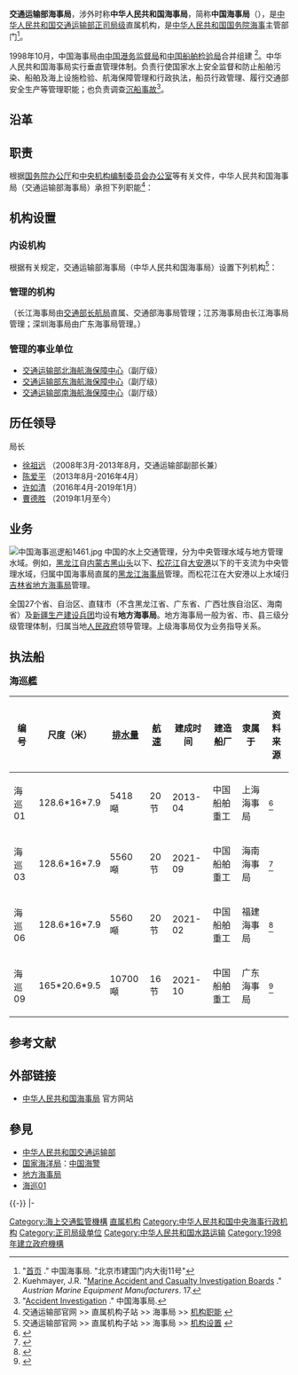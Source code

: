 {{Pathnav|中华人民共和国国务院|中华人民共和国交通运输部}}
{{Infobox PRCG
|机构名称 = 交通运输部海事局
|对国外称 = 中华人民共和国海事局
|标志1 = Maritime Safety Administration (MSA) of the P.R.China badge.svg
|标志1说明 = 中华人民共和国海事局标识
|标志1宽度 =190px
|标志2 = Flag of the Maritime Safety Administration of the People's Republic of China.png
|标志2说明 = 中华人民共和国海事局旗帜
|标志2宽度 =190px
|上级机构 = [[中华人民共和国交通运输部|中华人民共和国交通运输部]]
|机构类型 = 交通运输部直属机构
|行政级别 = 正司局级
|本级纪检 = 中共交通运输部党组驻部海事局纪检组
|授权法源 =
|场所1 = 交通运输部办公楼
|地址1 = [[北京市|北京市]][[东城区_(北京市)|东城区]]建国门内大街11号
|邮编1 = 100736
|电话1 = {{tel|86|10|65292452}}（交通运输部海事局办公室）
|场所2 = 交通运输部机关基本建设办公室大楼
|地址2 = 北京市[[朝阳区|朝阳区]][[安华西里|安华西里]]18号院
|邮编2 = 100011
|职位1 = 局长
|人员1 = [[李国平|李国平]]
|衔级1 = [[中华人民共和国海事职务等级标识|海事总监]]
|职位2 = 副局长<br>（正局级）
|人员2 = [[李宏印|李宏印]] {{Small|海事一级副总监}}<br>[[杨新宅|杨新宅]] {{Small|海事一级副总监}}<br>[[徐春|徐春]] {{Small|海事一级副总监}}<br>[[寿涛|寿涛]] {{Small|海事一级副总监}}
|职位3 = 纪检组长<br>（正局级）
|人员3 = [[刘晴|刘晴]]
|衔级3 = 海事一级副总监
|职位4 = 党组成员
|人员4 = [[孙有恒|孙有恒]]（正局级） {{Small|海事一级副总监}}<br>[[曹德胜|曹德胜]]（正局级） {{Small|海事总监}}<br>[[王泽龙|王泽龙]]（正局级） {{Small|海事一级副总监}}<br>[[曾晖|曾晖]] {{Small|海事二级副总监}}
|官网 = {{URL|www.msa.gov.cn}}
|被接替者 = [[中国港务监督局|中国港务监督局]]<br>[[中国船舶检验局|中国船舶检验局]]
|image1=中华人民共和国交通运输部.jpg
|caption1=海事局的联系地址为交通运输部所在地
}}
{{中华人民共和国交通|collapsed=1}}
'''交通运输部海事局'''，涉外时称'''中华人民共和国海事局'''，简称'''中国海事局'''（{{lang-en|China MSA}}），是[[中华人民共和国交通运输部|中华人民共和国交通运输部]][[厅局级正职|正司局级]]直属机构，是[[中华人民共和国国务院|中华人民共和国国务院]][[海事|海事]]主管部门<ref>"[http://www.msa.gov.cn/ 首页] {{Wayback|url=http://www.msa.gov.cn/ |date=20080228215025 }}." 中国海事局. "北京市建国门内大街11号"</ref>。

1998年10月，中国海事局由[[中国港务监督局|中国港务监督局]]和[[中国船舶检验局|中国船舶检验局]]合并组建<!--(Register of
Shipping of the People's Republic of China, Bureau of Harbour 
Super intendency of the People’s Republic of China or Maritime Safety Administration of
the Ministry of Communications)--><ref>Kuehmayer, J.R. "[http://www.amem.at/pdf/AMEM_Marine_Accidents.pdf Marine Accident and Casualty Investigation Boards] {{Wayback|url=http://www.amem.at/pdf/AMEM_Marine_Accidents.pdf |date=20190115141316 }}." ''Austrian Marine Equipment Manufacturers''. 17.</ref>。中华人民共和国海事局实行垂直管理体制。负责行使国家水上安全监督和防止船舶污染、船舶及海上设施检验、航海保障管理和行政执法，船员行政管理、履行交通部安全生产等管理职能；也负责调查[[海难|沉船事故]]<ref>"[http://en.msa.gov.cn/msa/features/root/1255482092084 Accident Investigation] {{Wayback|url=http://en.msa.gov.cn/msa/features/root/1255482092084 |date=20190609060353 }}." 中国海事局.</ref>。

== 沿革 ==
== 职责 ==
根据[[中华人民共和国国务院办公厅|国务院办公厅]]和[[中央机构编制委员会办公室|中央机构编制委员会办公室]]等有关文件，中华人民共和国海事局（交通运输部海事局）承担下列职能<ref>交通运输部官网 >> 直属机构子站 >> 海事局 >> [http://www.moc.gov.cn/zizhan/zhishuJG/haishiju/jigouzhineng/ 机构职能] {{Wayback|url=http://www.moc.gov.cn/zizhan/zhishuJG/haishiju/jigouzhineng/ |date=20120514030800 }}</ref>：
{{columns-list|2|
# 拟订和组织实施国家水上交通安全监督管理、船舶及相关水上设施检验和登记、防治船舶污染和航海保障的方针、政策、法规和技术规范、标准。
# 统一管理水上交通安全和防治船舶污染。监督管理船舶所有人安全生产条件和水运企业安全管理体系；调查、处理水上交通事故、船舶污染事故及水上交通违法案件；指导船舶污染损害赔偿工作。
# 负责船舶、海上设施检验行业管理以及船舶适航和船舶技术管理；管理船舶及海上设施法定检验、发证工作；审定船舶检验机构和验船师资质、负责对外国验船组织在华设立代表机构进行监督管理；负责中国籍船舶登记、发证、检查和进出港（境）签证；负责外国籍船舶入出境及在中国港口、水域的监督管理；负责船舶保安和防抗海盗管理工作；负责船舶载运危险货物及其他货物的安全监督。
# 负责船员、引航员、磁罗经校正员适任资格培训、考试、发证管理。审核和监督管理船员、引航员、磁罗经校正员培训机构资质及其质量体系；负责海员证件的管理工作。
# 管理通航秩序、通航环境。负责禁航区、航道（路）、交通管制区、锚地和安全作业区等水域的划定；负责禁航区、航道（路）、交通管制区、锚地和安全作业区等水域的监督管理，维护水上交通秩序；核定船舶靠泊安全条件；核准与通航安全有关的岸线使用和水上水下施工、作业；管理沉船沉物打捞和碍航物清除；管理和发布全国航行警（通）告，办理国际航行警告系统中国国家协调人的工作；审批外国籍船舶临时进入我国非开放水域；办理港口对外开放的有关审批工作和中国便利运输委员会的日常工作。
# 负责航海保障工作。管理沿海航标、无线电导航和水上安全通信；管理海区港口航道测绘并组织编印相关航海图书资料；归口管理交通行业测绘工作；承担水上搜寻救助组织、协调和指导的有关工作。
# 组织实施国际海事条约；履行“船旗国”、“港口国”及“沿岸国”监督管理义务，依法维护国家主权；负责有关海事业务国际组织事务和有关国际合作、交流事宜。
# 组织编制全国海事系统中长期发展规划和有关计划；管理所属单位基本建设、财务、教育、科技、人事、劳动工资、精神文明建设工作；负责船舶港务费、船舶吨税、船舶油污损害赔偿基金等有关管理工作；受部委托，承担港口建设费征收的管理和指导工作；负责全国海事系统统计和行风建设工作。
# 承办交通运输部交办的其他事项。
}}

== 机构设置 ==
=== 内设机构 ===
根据有关规定，交通运输部海事局（中华人民共和国海事局）设置下列机构<ref>交通运输部官网 >> 直属机构子站 >> 海事局 >> [http://www.moc.gov.cn/zizhan/zhishuJG/haishiju/jigoushezhi/ 机构设置] {{Wayback|url=http://www.moc.gov.cn/zizhan/zhishuJG/haishiju/jigoushezhi/ |date=20150918013456 }}</ref>：
{{columns-list|2|
* 办公室
* 政策法规处
* 计划装备处
* 财务会计处
* 人事教育处（公务员管理处）
* 通航管理处
* 船舶监督处（中国便利运输委员会办公室）
* 危管防污处
* 船舶检验管理处
* 船舶技术规范处
* 船员管理处
* 安全管理处
* 航海保障管理处
* 规费征稽处
* 科技信息处
* 国际合作处
* 审计处
* 党组工作部（组织处）
* 宣传处
* 纪检办公室（监察处）
* 直属机关党委办公室（工会办公室）
}}

=== 管理的机构 ===
{{columns-list|2|
*[[中华人民共和国上海海事局|中华人民共和国上海海事局]]（正厅级）
*[[中华人民共和国天津海事局|中华人民共和国天津海事局]]（正厅级）
*[[中华人民共和国辽宁海事局|中华人民共和国辽宁海事局]]（正厅级）
*[[中华人民共和国河北海事局|中华人民共和国河北海事局]]（正厅级）
*[[中华人民共和国山东海事局|中华人民共和国山东海事局]]（正厅级）
*[[中华人民共和国江苏海事局|中华人民共和国江苏海事局]]（正厅级）
*[[中华人民共和国浙江海事局|中华人民共和国浙江海事局]]（正厅级）
*[[中华人民共和国福建海事局|中华人民共和国福建海事局]]（正厅级）
*[[中华人民共和国广东海事局|中华人民共和国广东海事局]]（正厅级）
*[[中华人民共和国广西海事局|中华人民共和国广西海事局]]（正厅级）
*[[中华人民共和国海南海事局|中华人民共和国海南海事局]]（正厅级）
*[[中华人民共和国长江海事局|中华人民共和国长江海事局]]（正厅级）
*[[中华人民共和国黑龙江海事局|中华人民共和国黑龙江海事局]]（正厅级）
*[[中华人民共和国深圳海事局|中华人民共和国深圳海事局]]（正厅级）
*[[中华人民共和国连云港海事局|中华人民共和国连云港海事局]]（副厅级）
}}
（长江海事局由[[交通运输部长江航务管理局|交通部长航局]]直属、交通部海事局管理；江苏海事局由长江海事局管理；深圳海事局由广东海事局管理。）

=== 管理的事业单位 ===
* [[交通运输部北海航海保障中心|交通运输部北海航海保障中心]]（副厅级）
* [[交通运输部东海航海保障中心|交通运输部东海航海保障中心]]（副厅级）
* [[交通运输部南海航海保障中心|交通运输部南海航海保障中心]]（副厅级）

== 历任领导 ==
; 局长
* [[徐祖远|徐祖远]] {{Small|海事首席总监}}（2008年3月-2013年8月，交通运输部副部长兼）
* [[陈爱平|陈爱平]] {{Small|海事总监}}（2013年8月-2016年4月）
* [[许如清|许如清]] {{Small|海事总监}}（2016年4月-2019年1月）
* [[曹德胜|曹德胜]] {{Small|海事总监}}（2019年1月至今）

== 业务 ==
[[File:中国海事巡逻船1461.jpg|right]]
中国的水上交通管理，分为中央管理水域与地方管理水域。例如，[[黑龙江|黑龙江]]自[[内蒙古|内蒙古]][[黑山头|黑山头]]以下、[[松花江|松花江]]自[[大安市|大安港]]以下的干支流为中央管理水域，归属中国海事局直属的[[黑龙江海事局|黑龙江海事局]]管理。而松花江在大安港以上水域归[[吉林省地方海事局|吉林省地方海事局]]管理。

全国27个省、自治区、直辖市（不含黑龙江省、广东省、广西壮族自治区、海南省）及[[新疆生产建设兵团|新疆生产建设兵团]]均设有'''地方海事局'''。地方海事局一般为省、市、县三级分级管理体制，归属当地[[人民政府|人民政府]]领导管理。上级海事局仅为业务指导关系。

==执法船==
{{动态列表}}
<big>'''海巡艦'''</big>
{| class="wikitable sortable"
|-
! 编号 !!  尺度（米）!! [[排水量|排水量]] !! [[航速|航速]] !! 建成时间 !! 建造船厂 !! 隶属于 !! 资料来源
|-
| 海巡01 || 128.6*16*7.9 ||5418噸 || 20节 || 2013-04 || 中国船舶重工 || 上海海事局 ||<ref>{{cite news |author1=楊鐵虎 |title=高清：中國海事第一艦“海巡01”入役 |url=http://politics.people.com.cn/BIG5/n/2013/0416/c70731-21159231.html |accessdate=2022-04-19 |work=人民网 |agency=新华社 |date=2013-04-16}}</ref> 
|-
| 海巡03 || 128.6*16*7.9 ||5560噸 || 20节 || 2021-09 || 中国船舶重工 || 海南海事局 ||<ref>{{cite news |author1=钟宁 |title=海南最大吨位行政执法船“海巡03”在广州长洲岛下水 |url=http://www.cnr.cn/hn/gstjhn/20210915/t20210915_525602013.shtml |accessdate=2022-04-19 |work=海南日报 |agency=央广网 |date=2021-09-15 |archive-date=2022-04-19 |archive-url=https://web.archive.org/web/20220419211006/http://www.cnr.cn/hn/gstjhn/20210915/t20210915_525602013.shtml }}</ref>
|-
| 海巡06 || 128.6*16*7.9 ||5560噸 || 20节 || 2021-02 || 中国船舶重工 || 福建海事局 ||<ref>{{cite news |author1=周恬 |author2=張雋 |title=武船造“海巡06”輪在漢下水 |url=http://hb.people.com.cn/BIG5/n2/2021/0209/c194063-34572448.html |accessdate=2022-04-19 |work=湖北日報 |date=202-02-09}}</ref>
|-
| 海巡09 || 165*20.6*9.5 ||10700噸 || 16节 || 2021-10 || 中国船舶重工 || 广东海事局 ||<ref>{{cite news |author1=王連香 |author2=高雷 |title=我國首艘萬噸級海事巡邏船“海巡09”輪在廣州列編 |url=http://finance.people.com.cn/BIG5/n1/2021/1023/c1004-32262107.html |accessdate=2022-04-19 |work=人民網 |date=2021-10-23}}</ref>
|}

== 参考文献 ==
{{Reflist|30em}}

== 外部链接 ==
* [https://web.archive.org/web/20080228215025/http://www.msa.gov.cn/ 中华人民共和国海事局] 官方网站

== 參見 ==
{{Portal box|中华人民共和国|航海|警察与执法}}

* [[中华人民共和国交通运输部|中华人民共和国交通运输部]]
* [[国家海洋局|国家海洋局]]：[[中国海警|中国海警]]
* [[地方海事局|地方海事局]]
* [[海巡01|海巡01]]

{{-}}
{{s-start}}
{{s-off|[[中华人民共和国交通运输部|交通运输部]]直属机构}}
{{s-before|[[中华人民共和国交通部|交通部安全监督局<br>（中华人民共和国港务监督局）]]|rows=2}}
{{s-title|国务院海事主管部门|1998年10月至今}}
{{s-inc|rows=3}}
|-
{{s-title|国务院港务监督机构|1998年10月至今}}
{{s-before|[[中华人民共和国船舶检验局|中华人民共和国船舶检验局]]}}
{{s-title|国务院船舶检验机构|1998年10月至今}}
{{s-end}}
{{中国水域管治力量|交}}
{{各國海岸警備隊}}
[[Category:海上交通監管機構|Category:海上交通監管機構]]
[[Category:中华人民共和国交通运输部|直属机构]]
[[Category:中华人民共和国中央海事行政机构|Category:中华人民共和国中央海事行政机构]]
[[Category:正司局级单位|Category:正司局级单位]]
[[Category:中华人民共和国水路运输|Category:中华人民共和国水路运输]]
[[Category:1998年建立政府機構|Category:1998年建立政府機構]]